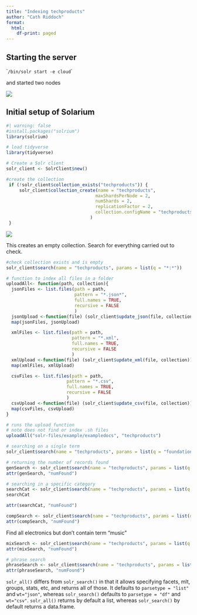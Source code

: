 ```yaml
---
title: "Indexing techproducts"
author: "Cath Riddoch"
format:
  html:
    df-print: paged
---
```


## Starting the server

\``/bin/solr start -e cloud`\`

and started two nodes

![](Screenshot%202023-02-28%20at%2010.46.17%20am.png)

## Initial setup of Solarium

```r
#| warning: false
#install.packages("solrium")
library(solrium) 

# load tidyverse
library(tidyverse)
```

```r
# Create a Solr client
solr_client <- SolrClient$new()
```

```r
#create the collection
 if (!solr_client$collection_exists("techproducts")) {
	 solr_client$collection_create(name = "techproducts",
                                  maxShardsPerNode = 2,
                                  numShards = 2,
                                  replicationFactor = 2,
                                  collection.configName = "techproducts"
                                )
 }

```

![](images/Screenshot%202023-03-07%20at%201.50.52%20pm.png)

This creates an empty collection. Search for everything carried out to check.

```r
#check collection exists and is empty
solr_client$search(name = "techproducts", params = list(q = "*:*"))
```

```r
# function to index all files in a folder
uploadAll<- function(path, collection){
  jsonFiles <- list.files(path = path,
                          pattern = "*.json*",
                          full.names = TRUE,
                          recursive = FALSE
                          )
  jsonUpload <-function(file) (solr_client$update_json(file, collection))
  map(jsonFiles, jsonUpload)

  xmlFiles <- list.files(path = path,
                         pattern = "*.xml",
                         full.names = TRUE,
                         recursive = FALSE
                         )
  xmlUpload <-function(file) (solr_client$update_xml(file, collection))
  map(xmlFiles, xmlUpload)

  csvFiles <- list.files(path = path,
                       pattern = "*.csv",
                       full.names = TRUE,
                       recursive = FALSE
                       )
  csvUpload <-function(file) (solr_client$update_csv(file, collection))
  map(csvFiles, csvUpload)
}

```

```r
# runs the upload function
# note does not find or index .sh files
uploadAll("solr-files/example/exampledocs", "techproducts")
```

```r
# searching on a single term
solr_client$search(name = "techproducts", params = list(q = "foundation"))
```

```r
# returning the number of records found
genSearch <- solr_client$search(name = "techproducts", params = list(q = "electronics"))
attr(genSearch, "numFound")

```

```r
# searching in a specific category
searchCat <- solr_client$search(name = "techproducts", params = list(q = "cat:electronics"))
searchCat
```

```r
attr(searchCat, "numFound")
```

```r
compSearch <- solr_client$search(name = "techproducts", params = list(q = "+electronics +music"))
attr(compSearch, "numFound")
```

Find all electronics but don't contain term "music"

```r
mixSearch <- solr_client$search(name = "techproducts", params = list(q = "+electronics -music"))
attr(mixSearch, "numFound")

```

```r
# phrase search
phraseSearch <- solr_client$search(name = "techproducts", params = list(q = "CAS+latency"))
attr(phraseSearch, "numFound")

```

`solr_all()` differs from `solr_search()` in that it allows specifying facets, mlt, groups, stats, etc, and returns all of those. It defaults to `parsetype = "list"` and `wt="json"`, whereas `solr_search()` defaults to `parsetype = "df"` and `wt="csv"`. `solr_all()` returns by default a list, whereas `solr_search()` by default returns a data.frame.
